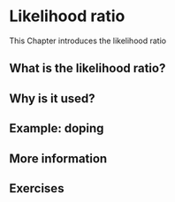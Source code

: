 # Likelihood ratio {#Likelihood-ratio}

This Chapter introduces the likelihood ratio

## What is the likelihood ratio?

## Why is it used?

## Example: doping

## More information

## Exercises